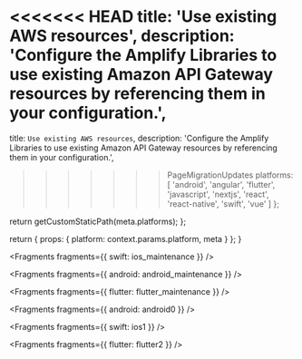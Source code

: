 
<<<<<<< HEAD
  title: 'Use existing AWS resources',
  description: 'Configure the Amplify Libraries to use existing Amazon API Gateway resources by referencing them in your configuration.',
=======
  title: `Use existing AWS resources`,
  description:
    'Configure the Amplify Libraries to use existing Amazon API Gateway resources by referencing them in your configuration.',
>>>>>>> PageMigrationUpdates
  platforms: [
    'android',
    'angular',
    'flutter',
    'javascript',
    'nextjs',
    'react',
    'react-native',
    'swift',
    'vue'
  ]
};

  return getCustomStaticPath(meta.platforms);
};

  return {
    props: {
      platform: context.params.platform,
      meta
    }
  };
}


<Fragments fragments={{ swift: ios_maintenance }} />


<Fragments fragments={{ android: android_maintenance }} />


<Fragments fragments={{ flutter: flutter_maintenance }} />


<Fragments fragments={{ android: android0 }} />


<Fragments fragments={{ swift: ios1 }} />


<Fragments fragments={{ flutter: flutter2 }} />
